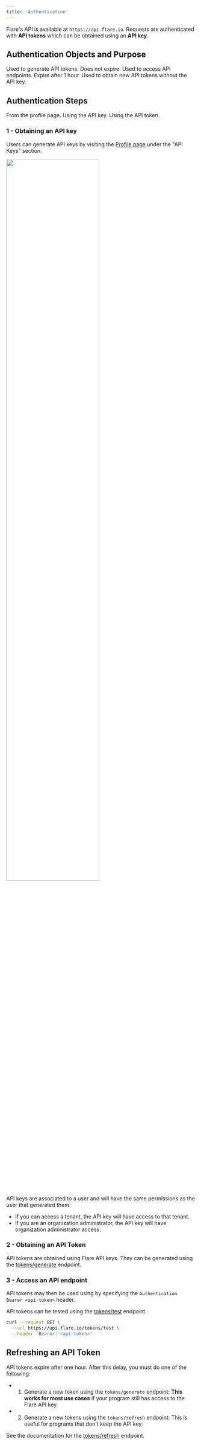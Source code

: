 ```yaml
---
title: 'Authentication'
---
```


Flare's API is available at `https://api.flare.io`.
Requests are authenticated with **API tokens** which can be obtained using an **API key**.

## Authentication Objects and Purpose

<CardGroup cols={1}>

<Card title="API Key" icon="key">
    Used to generate API tokens. Does not expire.
</Card>

<Card title="API Token" icon="file-shield">
    Used to access API endpoints. Expire after 1 hour.
</Card>

<Card title="Refresh Token" icon="arrows-rotate">
    Used to obtain new API tokens without the API key.
</Card>

</CardGroup>

## Authentication Steps

<CardGroup cols={3}>

<Card title="Obtain an API Key" icon="square-1">
    From the profile page.
</Card>

<Card title="Generate a temporary API Token" icon="square-2">
    Using the API key.
</Card>

<Card title="Access API endpoints" icon="square-3">
    Using the API token.
</Card>

</CardGroup>


### 1 - Obtaining an API key

Users can generate API keys by visiting the [Profile page](https://app.flare.io/#/profile) under the "API Keys" section.

<Frame
  caption="Sidebar -> Configure -> Profile -> API Keys (bottom)"
  className="flex justify-center"
>
  <img width="70%" src="/images/introduction/authentication/api-key-create.png" />
</Frame>

API keys are associated to a user and will have the same permissions as the user that generated them:
- If you can access a tenant, the API key will have access to that tenant.
- If you are an organization administrator, the API key will have organization administrator access.


### 2 - Obtaining an API Token

API tokens are obtained using Flare API keys. They can be generated using the [tokens/generate](/api-reference/tokens/endpoints/generate) endpoint.

### 3 - Access an API endpoint

API tokens may then be used using by specifying the `Authentication Bearer <api-token>` header.

API tokens can be tested using the [tokens/test](/api-reference/tokens/endpoints/test) endpoint.

<CodeGroup>

```bash cURL example
curl --request GET \
  --url https://api.flare.io/tokens/test \
  --header 'Bearer: <api-token>'
```

</CodeGroup>


## Refreshing an API Token

API tokens expire after one hour. After this delay, you must do one of the following:
- 1. Generate a new token using the `tokens/generate` endpoint: **This works for most use cases** if your program still has access to the Flare API key.
- 2. Generate a new tokens using the `tokens/refresh` endpoint: This is useful for programs that don't keep the API key.

See the documentation for the [tokens/refresh](/api-reference/tokens/endpoints/refresh) endpoint.
